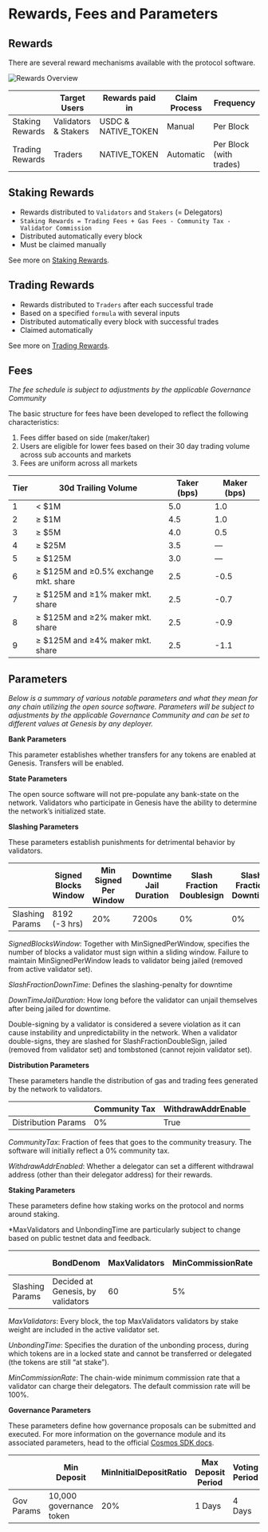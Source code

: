 # Rewards, Fees and Parameters

## Rewards

There are several reward mechanisms available with the protocol software.

![Rewards Overview](/rewards_overview.png)


|                 | Target Users         | Rewards paid in     | Claim Process | Frequency               |
| --------------- | -------------------- | ------------------- | ------------- | ----------------------- |
| Staking Rewards | Validators & Stakers | USDC & NATIVE_TOKEN | Manual        | Per Block               |
| Trading Rewards | Traders              | NATIVE_TOKEN        | Automatic     | Per Block (with trades) |

## Staking Rewards

- Rewards distributed to `Validators` and `Stakers` (= Delegators)
- `Staking Rewards = Trading Fees + Gas Fees - Community Tax - Validator Commission`
- Distributed automatically every block
- Must be claimed manually

See more on [Staking Rewards](/concepts/trading/rewards/staking-rewards).

## Trading Rewards

- Rewards distributed to `Traders` after each successful trade
- Based on a specified `formula` with several inputs
- Distributed automatically every block with successful trades
- Claimed automatically

See more on [Trading Rewards](/concepts/trading/rewards/trading-rewards).

## Fees
_The fee schedule is subject to adjustments by the applicable Governance Community_

The basic structure for fees have been developed to reflect the following characteristics:

1. Fees differ based on side (maker/taker)
2. Users are eligible for lower fees based on their 30 day trading volume across sub accounts and markets
3. Fees are uniform across all markets

| Tier  | 30d Trailing Volume                     | Taker (bps) | Maker (bps) |
|-------|-----------------------------------------|-----------------|----------------------------------------|
| 1     | < $1M                                  | 5.0             | 1.0                                    |
| 2    | ≥ $1M                                  | 4.5             | 1.0                                    |
| 3   | ≥ $5M                                  | 4.0             | 0.5                                    |
| 4    | ≥ $25M                                 | 3.5             | —                                      |
| 5     | ≥ $125M                                | 3.0             | —                                      |
| 6    | ≥ $125M and ≥0.5% exchange mkt. share  | 2.5             | -0.5                                   |
| 7   | ≥ $125M and ≥1% maker mkt. share       | 2.5             | -0.7                                   |
| 8  | ≥ $125M and ≥2% maker mkt. share       | 2.5             | -0.9                                   |
| 9    | ≥ $125M and ≥4% maker mkt. share       | 2.5             | -1.1                                   |

## Parameters

_Below is a summary of various notable parameters and what they mean for any chain utilizing the open source software. Parameters will be subject to adjustments by the applicable Governance Community and can be set to different values at Genesis by any deployer._

**Bank Parameters**

This parameter establishes whether transfers for any tokens are enabled at Genesis. Transfers will be enabled. 

**State Parameters**

The open source software will not pre-populate any bank-state on the network. Validators who participate in Genesis have the ability to determine the network’s initialized state. 

**Slashing Parameters**

These parameters establish punishments for detrimental behavior by validators.

|                 | Signed Blocks Window | Min Signed Per Window | Downtime Jail Duration | Slash Fraction Doublesign | Slash Fraction Downtime |
| --------------- | -------------------- | --------------------- | ---------------------- | ------------------------- | ----------------------- |
| Slashing Params | 8192 (-3 hrs)        | 20%                   | 7200s                  | 0%                        | 0%                      |

_SignedBlocksWindow_: Together with MinSignedPerWindow, specifies the number of blocks a validator must sign within a sliding window. Failure to maintain MinSignedPerWindow leads to validator being jailed (removed from active validator set). 

_SlashFractionDownTime_: Defines the slashing-penalty for downtime 

_DownTimeJailDuration_: How long before the validator can unjail themselves after being jailed for downtime.

Double-signing by a validator is considered a severe violation as it can cause instability and unpredictability in the network. When a validator double-signs, they are slashed for SlashFractionDoubleSign, jailed (removed from validator set) and tombstoned (cannot rejoin validator set). 

**Distribution Parameters**

These parameters handle the  distribution of gas and trading fees generated by the network to validators. 

|                     | Community Tax | WithdrawAddrEnable |
| ------------------- | ------------- | ------------------ |
| Distribution Params | 0%            | True               |

_CommunityTax_: Fraction of fees that goes to the community treasury. The software will initially reflect a 0% community tax.

_WithdrawAddrEnabled_: Whether a delegator can set a different withdrawal address (other than their delegator address) for their rewards.

**Staking Parameters**

These parameters define how staking works on the protocol and norms around staking.

*MaxValidators and UnbondingTime are particularly subject to change based on public testnet data and feedback. 

|                 | BondDenom                         | MaxValidators | MinCommissionRate | Unbonding Time |
| --------------- | --------------------------------- | ------------- | ----------------- | -------------- |
| Slashing Params | Decided at Genesis, by validators | 60            | 5%                | 30 days        |

_MaxValidators_: Every block, the top MaxValidators validators by stake weight are included in the active validator set.

_UnbondingTime_: Specifies the duration of the unbonding process, during which tokens are in a locked state and cannot be transferred or delegated (the tokens are still “at stake”).

_MinCommissionRate_: The chain-wide minimum commission rate that a validator can charge their delegators. The default commission rate will be 100%.

**Governance Parameters**

These parameters define how governance proposals can be submitted and executed. For more information on the governance module and its associated parameters, head to the official [Cosmos SDK docs](https://docs.cosmos.network/v0.47/modules/gov#parameters).

|            | Min Deposit             | MinInitialDepositRatio | Max Deposit Period | Voting Period | Quorum | Threshold | Veto  |
| ---------- | ----------------------- | ---------------------- | ------------------ | ------------- | ------ | --------- | ----- |
| Gov Params | 10,000 governance token | 20%                    | 1 Days             | 4 Days        | 33.4%  | 50%       | 33.4% |


